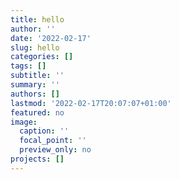 ```yaml
---
title: hello
author: ''
date: '2022-02-17'
slug: hello
categories: []
tags: []
subtitle: ''
summary: ''
authors: []
lastmod: '2022-02-17T20:07:07+01:00'
featured: no
image:
  caption: ''
  focal_point: ''
  preview_only: no
projects: []
---
```

